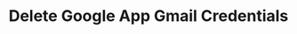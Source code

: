 ---
title: "Delete Google App Gmail Credentials"
openapi: "DELETE /manage/admin/connector/gmail/app-credential"
---